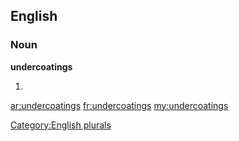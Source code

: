 ==English==

===Noun===
'''undercoatings'''

# {{plural of|[[undercoating]]}}

[[Category:English plurals]]

[[ar:undercoatings]]
[[fr:undercoatings]]
[[my:undercoatings]]